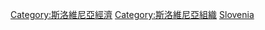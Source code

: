 {{Commons category|Companies of Slovenia}}

[[Category:斯洛維尼亞經濟|Category:斯洛維尼亞經濟]]
[[Category:斯洛維尼亞組織|Category:斯洛維尼亞組織]]
[[Category:欧洲各国公司|Slovenia]]